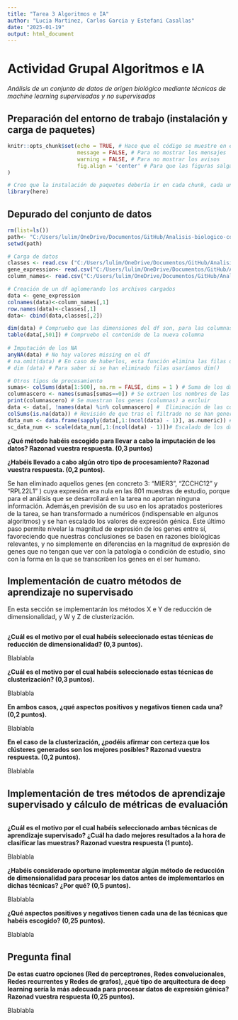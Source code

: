---
title: "Tarea 3 Algoritmos e IA"
author: "Lucia Martinez, Carlos Garcia y Estefani Casallas"
date: "2025-01-19"
output: html_document
---

# Actividad Grupal Algoritmos e IA 

*Análisis de un conjunto de datos de origen biológico mediante técnicas de machine learning supervisadas y no supervisadas*

## Preparación del entorno de trabajo (instalación y carga de paquetes)

```{r setup, include=TRUE}
knitr::opts_chunk$set(echo = TRUE, # Hace que el código se muestre en el html
                      message = FALSE, # Para no mostrar los mensajes
                      warning = FALSE, # Para no mostrar los avisos
                      fig.align = 'center' # Para que las figuras salgan alineadas en el html
)

# Creo que la instalación de paquetes debería ir en cada chunk, cada uno sabe lo que pone para su parte del trabajo. Cuando esté completo trasladamos las líneas de código de instalación a esta parte.
library(here)

```

## Depurado del conjunto de datos

```{r cargar_datos}
rm(list=ls())
path<- "C:/Users/lulim/OneDrive/Documentos/GitHub/Analisis-biologico-con-Machine-Learning/muestras"
setwd(path)

# Carga de datos 
classes <- read.csv ("C:/Users/lulim/OneDrive/Documentos/GitHub/Analisis-biologico-con-Machine-Learning/muestras/classes.csv", sep = ";", header = FALSE)
gene_expression<- read.csv("C:/Users/lulim/OneDrive/Documentos/GitHub/Analisis-biologico-con-Machine-Learning/muestras/gene_expression.csv", sep = ";", header = FALSE)
column_names<- read.csv("C:/Users/lulim/OneDrive/Documentos/GitHub/Analisis-biologico-con-Machine-Learning/muestras/column_names.txt", sep = ";", header = FALSE)

# Creación de un df aglomerando los archivos cargados
data <- gene_expression
colnames(data)<-column_names[,1]
row.names(data)<-classes[,1]
data<- cbind(data,classes[,2])

dim(data) # Compruebo que las dimensiones del df son, para las columnas, una unidad mayor que en el df "gene_expression"
table(data[,501]) # Compruebo el contenido de la nueva columna
      
# Imputación de los NA
anyNA(data) # No hay valores missing en el df
# na.omit(data) # En caso de haberlos, esta función elimina las filas que tengan un NA
# dim (data) # Para saber si se han eliminado filas usaríamos dim()

# Otros tipos de procesamiento
sumas<- colSums(data[1:500], na.rm = FALSE, dims = 1 ) # Suma de los datos por columnas
columnascero <- names(sumas[sumas==0]) # Se extraen los nombres de las columnas cuyas sumas son == 0
print(columnascero) # Se muestran los genes (columnas) a excluir
data <- data[, !names(data) %in% columnascero] #  Eliminación de las columnas
colSums(is.na(data)) # Revisión de que tras el filtrado no se han generado valores NA
data_num <- data.frame(sapply(data[,1:(ncol(data) - 1)], as.numeric)) # Conversión de los valores de expresión a numéricos.
sc_data_num <- scale(data_num[,1:(ncol(data) - 1)])# Escalado de los datos

```

**¿Qué método habéis escogido para llevar a cabo la imputación de los datos? Razonad vuestra respuesta. (0,3 puntos)**



**¿Habéis llevado a cabo algún otro tipo de procesamiento? Razonad vuestra respuesta. (0,2 puntos).**

Se han eliminado aquellos genes (en concreto 3: "MIER3", "ZCCHC12" y "RPL22L1" ) cuya expresión era nula en las 801 muestras de estudio, porque para el análisis que se desarrollará en la tarea no aportan ninguna información. Además,en previsión de su uso  en los apratados posteriores de la tarea, se han transformado a numéricos (indispensable en algunos algoritmos) y se han escalado los valores de expresión génica. Este último paso permite nivelar la magnitud de expresión de los genes entre sí, favoreciendo que nuestras conclusiones se basen en razones biológicas relevantes, y no simplemente en diferencias en la magnitud de expresión de genes que no tengan que ver con la patología o condición de estudio, sino con la forma en la que se transcriben los genes en el ser humano.

## Implementación de cuatro métodos de aprendizaje no supervisado

En esta sección se implementarán los métodos X e Y de reducción de dimensionalidad, y W y Z de clusterización.

```{r}

```

**¿Cuál es el motivo por el cual habéis seleccionado estas técnicas de reducción de dimensionalidad? (0,3 puntos).**

Blablabla

**¿Cuál es el motivo por el cual habéis seleccionado estas técnicas de clusterización? (0,3 puntos).**

Blablabla

**En ambos casos, ¿qué aspectos positivos y negativos tienen cada una? (0,2 puntos).**

Blablabla

**En el caso de la clusterización, ¿podéis afirmar con certeza que los clústeres generados son los mejores posibles? Razonad vuestra respuesta. (0,2 puntos).**

Blablabla

## Implementación de tres métodos de aprendizaje supervisado y cálculo de métricas de evaluación

```{r}

```

**¿Cuál es el motivo por el cual habéis seleccionado ambas técnicas de aprendizaje supervisado? ¿Cuál ha dado mejores resultados a la hora de clasificar las muestras? Razonad vuestra respuesta (1 punto).**

Blablabla

**¿Habéis considerado oportuno implementar algún método de reducción de dimensionalidad para procesar los datos antes de implementarlos en dichas técnicas? ¿Por qué? (0,5 puntos).**

Blablabla

**¿Qué aspectos positivos y negativos tienen cada una de las técnicas que habéis escogido? (0,25 puntos).**

Blablabla

## Pregunta final

**De estas cuatro opciones (Red de perceptrones, Redes convolucionales, Redes recurrentes y Redes de grafos), ¿qué tipo de arquitectura de deep learning sería la más adecuada para procesar datos de expresión génica? Razonad vuestra respuesta (0,25 puntos).**

Blablabla
